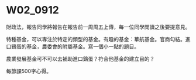 # W02_0912 {#第二周}

財政法，報告同學將報告在報告前一周周五上傳，每一位同學閲讀之後要提意見。


特種基金，可以專注於特定的類型的基金。有趣的基金：華航基金。官商勾結。進口鷄蛋的基金，農委會的附屬基金。寫一個小一點的題目。



農業發展基金可不可以去補助進口鷄蛋？符合他基金的建立目的？


每節課500字心得。